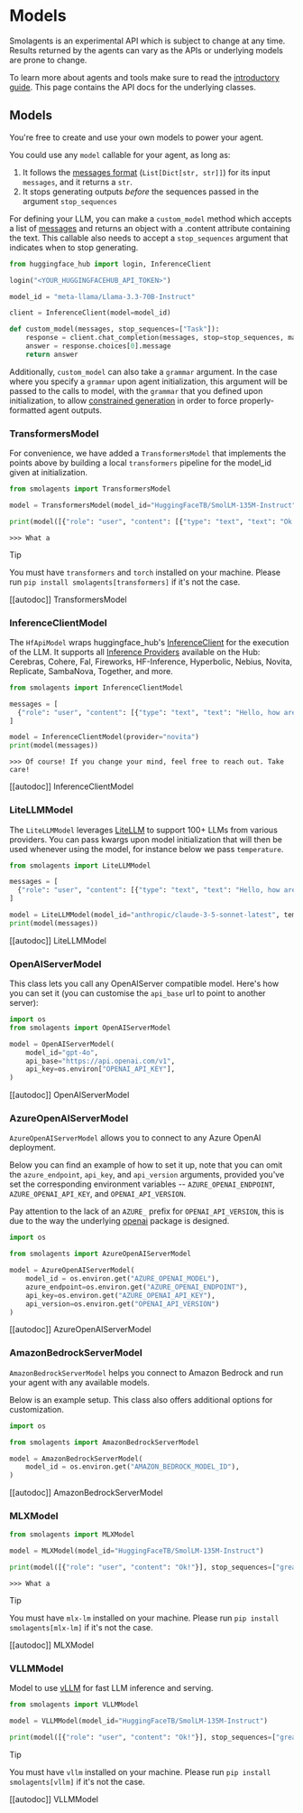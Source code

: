 # Models

<Tip warning={true}>

Smolagents is an experimental API which is subject to change at any time. Results returned by the agents
can vary as the APIs or underlying models are prone to change.

</Tip>

To learn more about agents and tools make sure to read the [introductory guide](../index). This page
contains the API docs for the underlying classes.

## Models

You're free to create and use your own models to power your agent.

You could use any `model` callable for your agent, as long as:
1. It follows the [messages format](./chat_templating) (`List[Dict[str, str]]`) for its input `messages`, and it returns a `str`.
2. It stops generating outputs *before* the sequences passed in the argument `stop_sequences`

For defining your LLM, you can make a `custom_model` method which accepts a list of [messages](./chat_templating) and returns an object with a .content attribute containing the text. This callable also needs to accept a `stop_sequences` argument that indicates when to stop generating.

```python
from huggingface_hub import login, InferenceClient

login("<YOUR_HUGGINGFACEHUB_API_TOKEN>")

model_id = "meta-llama/Llama-3.3-70B-Instruct"

client = InferenceClient(model=model_id)

def custom_model(messages, stop_sequences=["Task"]):
    response = client.chat_completion(messages, stop=stop_sequences, max_tokens=1024)
    answer = response.choices[0].message
    return answer
```

Additionally, `custom_model` can also take a `grammar` argument. In the case where you specify a `grammar` upon agent initialization, this argument will be passed to the calls to model, with the `grammar` that you defined upon initialization, to allow [constrained generation](https://huggingface.co/docs/text-generation-inference/conceptual/guidance) in order to force properly-formatted agent outputs.

### TransformersModel

For convenience, we have added a `TransformersModel` that implements the points above by building a local `transformers` pipeline for the model_id given at initialization.

```python
from smolagents import TransformersModel

model = TransformersModel(model_id="HuggingFaceTB/SmolLM-135M-Instruct")

print(model([{"role": "user", "content": [{"type": "text", "text": "Ok!"}]}], stop_sequences=["great"]))
```
```text
>>> What a
```

> [!TIP]
> You must have `transformers` and `torch` installed on your machine. Please run `pip install smolagents[transformers]` if it's not the case.

[[autodoc]] TransformersModel

### InferenceClientModel

The `HfApiModel` wraps huggingface_hub's [InferenceClient](https://huggingface.co/docs/huggingface_hub/main/en/guides/inference) for the execution of the LLM. It supports all [Inference Providers](https://huggingface.co/docs/inference-providers/index) available on the Hub: Cerebras, Cohere, Fal, Fireworks, HF-Inference, Hyperbolic, Nebius, Novita, Replicate, SambaNova, Together, and more.

```python
from smolagents import InferenceClientModel

messages = [
  {"role": "user", "content": [{"type": "text", "text": "Hello, how are you?"}]}
]

model = InferenceClientModel(provider="novita")
print(model(messages))
```
```text
>>> Of course! If you change your mind, feel free to reach out. Take care!
```
[[autodoc]] InferenceClientModel

### LiteLLMModel

The `LiteLLMModel` leverages [LiteLLM](https://www.litellm.ai/) to support 100+ LLMs from various providers.
You can pass kwargs upon model initialization that will then be used whenever using the model, for instance below we pass `temperature`.

```python
from smolagents import LiteLLMModel

messages = [
  {"role": "user", "content": [{"type": "text", "text": "Hello, how are you?"}]}
]

model = LiteLLMModel(model_id="anthropic/claude-3-5-sonnet-latest", temperature=0.2, max_tokens=10)
print(model(messages))
```

[[autodoc]] LiteLLMModel

### OpenAIServerModel

This class lets you call any OpenAIServer compatible model.
Here's how you can set it (you can customise the `api_base` url to point to another server):
```py
import os
from smolagents import OpenAIServerModel

model = OpenAIServerModel(
    model_id="gpt-4o",
    api_base="https://api.openai.com/v1",
    api_key=os.environ["OPENAI_API_KEY"],
)
```

[[autodoc]] OpenAIServerModel

### AzureOpenAIServerModel

`AzureOpenAIServerModel` allows you to connect to any Azure OpenAI deployment. 

Below you can find an example of how to set it up, note that you can omit the `azure_endpoint`, `api_key`, and `api_version` arguments, provided you've set the corresponding environment variables -- `AZURE_OPENAI_ENDPOINT`, `AZURE_OPENAI_API_KEY`, and `OPENAI_API_VERSION`.

Pay attention to the lack of an `AZURE_` prefix for `OPENAI_API_VERSION`, this is due to the way the underlying [openai](https://github.com/openai/openai-python) package is designed. 

```py
import os

from smolagents import AzureOpenAIServerModel

model = AzureOpenAIServerModel(
    model_id = os.environ.get("AZURE_OPENAI_MODEL"),
    azure_endpoint=os.environ.get("AZURE_OPENAI_ENDPOINT"),
    api_key=os.environ.get("AZURE_OPENAI_API_KEY"),
    api_version=os.environ.get("OPENAI_API_VERSION")    
)
```

[[autodoc]] AzureOpenAIServerModel

### AmazonBedrockServerModel

`AmazonBedrockServerModel` helps you connect to Amazon Bedrock and run your agent with any available models.

Below is an example setup. This class also offers additional options for customization.

```py
import os

from smolagents import AmazonBedrockServerModel

model = AmazonBedrockServerModel(
    model_id = os.environ.get("AMAZON_BEDROCK_MODEL_ID"),
)
```

[[autodoc]] AmazonBedrockServerModel

### MLXModel


```python
from smolagents import MLXModel

model = MLXModel(model_id="HuggingFaceTB/SmolLM-135M-Instruct")

print(model([{"role": "user", "content": "Ok!"}], stop_sequences=["great"]))
```
```text
>>> What a
```

> [!TIP]
> You must have `mlx-lm` installed on your machine. Please run `pip install smolagents[mlx-lm]` if it's not the case.

[[autodoc]] MLXModel

### VLLMModel

Model to use [vLLM](https://docs.vllm.ai/) for fast LLM inference and serving.

```python
from smolagents import VLLMModel

model = VLLMModel(model_id="HuggingFaceTB/SmolLM-135M-Instruct")

print(model([{"role": "user", "content": "Ok!"}], stop_sequences=["great"]))
```

> [!TIP]
> You must have `vllm` installed on your machine. Please run `pip install smolagents[vllm]` if it's not the case.

[[autodoc]] VLLMModel
